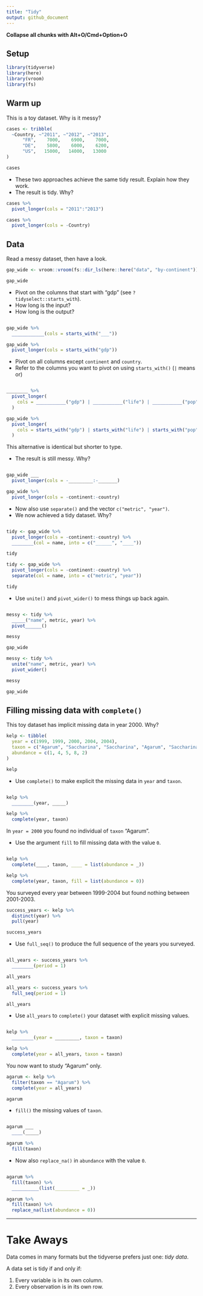```yaml
---
title: "Tidy"
output: github_document
---
```


**Collapse all chunks with Alt+O/Cmd+Option+O**



## Setup

```r
library(tidyverse)
library(here)
library(vroom)
library(fs)
```



## Warm up

This is a toy dataset. Why is it messy?

```r
cases <- tribble(
  ~Country, ~"2011", ~"2012", ~"2013",
      "FR",    7000,    6900,    7000,
      "DE",    5800,    6000,    6200,
      "US",   15000,   14000,   13000
)

cases
```



* These two approaches achieve the same tidy result. Explain how they work.
* The result is tidy. Why?

```r
cases %>% 
  pivot_longer(cols = "2011":"2013")

cases %>% 
  pivot_longer(cols = -Country)
```



## Data

Read a messy dataset, then have a look.

```r
gap_wide <- vroom::vroom(fs::dir_ls(here::here("data", "by-continent")))

gap_wide
```



* Pivot on the columns that start with "gdp" (see `?tidyselect::starts_with`).
* How long is the input?
* How long is the output?

```r


```

```r
gap_wide %>% 
  ____________(cols = starts_with("___"))
```

```r
gap_wide %>% 
  pivot_longer(cols = starts_with("gdp"))
```



* Pivot on all columns except `continent` and `country`.
* Refer to the columns you want to pivot on using `starts_with()` (`|` means or)

```r




```

```r
________ %>% 
  pivot_longer(
    cols = ___________("gdp") | ___________("life") | ___________("pop")
  )
```

```r
gap_wide %>% 
  pivot_longer(
    cols = starts_with("gdp") | starts_with("life") | starts_with("pop")
  )
```



This alternative is identical but shorter to type.

* The result is still messy. Why?

```r


```

```r
gap_wide ___
  pivot_longer(cols = -_________:-_______)
```

```r
gap_wide %>% 
  pivot_longer(cols = -continent:-country)
```



* Now also use `separate()` and the vector `c("metric", "year")`.
* We now achieved a tidy dataset. Why?

```r





```

```r
tidy <- gap_wide %>% 
  pivot_longer(cols = -continent:-country) %>% 
  ________(col = name, into = c("______", "____"))

tidy
```

```r
tidy <- gap_wide %>% 
  pivot_longer(cols = -continent:-country) %>% 
  separate(col = name, into = c("metric", "year"))

tidy
```



* Use `unite()` and `pivot_wider()` to mess things up back again.

```r







```

```r
messy <- tidy %>% 
  _____("name", metric, year) %>% 
  pivot______()

messy

gap_wide
```

```r
messy <- tidy %>% 
  unite("name", metric, year) %>% 
  pivot_wider()

messy

gap_wide
```

## Filling missing data with `complete()`

This toy dataset has implicit missing data in year 2000. Why?

```r
kelp <- tibble(
  year = c(1999, 1999, 2000, 2004, 2004),
  taxon = c("Agarum", "Saccharina", "Saccharina", "Agarum", "Saccharina"),
  abundance = c(1, 4, 5, 8, 2)
)

kelp
```



* Use `complete()` to make explicit the missing data in `year` and `taxon`.

```r


```

```r
kelp %>% 
  ________(year, _____)

```

```r
kelp %>% 
  complete(year, taxon)
```



In `year = 2000` you found no individual of `taxon` "Agarum".

* Use the argument `fill` to fill missing data with the value `0`.

```r


```

```r
kelp %>% 
  complete(____, taxon, ____ = list(abundance = _))
```

```r
kelp %>% 
  complete(year, taxon, fill = list(abundance = 0))
```



You surveyed every year between 1999-2004 but found nothing between 2001-2003.

```r
success_years <- kelp %>% 
  distinct(year) %>% 
  pull(year)

success_years
```

* Use `full_seq()` to produce the full sequence of the years you surveyed.

```r




```

```r
all_years <- success_years %>% 
  ________(period = 1)

all_years
```

```r
all_years <- success_years %>% 
  full_seq(period = 1)

all_years
```



* Use `all_years` to `complete()` your dataset with explicit missing values.

```r


```

```r
kelp %>% 
  ________(year = _________, taxon = taxon)
```

```r
kelp %>% 
  complete(year = all_years, taxon = taxon)
```



You now want to study "Agarum" only.

```r
agarum <- kelp %>% 
  filter(taxon == "Agarum") %>% 
  complete(year = all_years)

agarum
```



* `fill()` the missing values of `taxon`.

```r


```

```r
agarum ___ 
  ____(_____)
```

```r
agarum %>% 
  fill(taxon)
```

* Now also `replace_na()` in `abundance` with the value `0`.

```r



```

```r
agarum %>% 
  fill(taxon) %>% 
  __________(list(_________ = _))
```

```r
agarum %>% 
  fill(taxon) %>% 
  replace_na(list(abundance = 0))
```



***

# Take Aways

Data comes in many formats but the tidyverse prefers just one: _tidy data_.

A data set is tidy if and only if:

1. Every variable is in its own column.
2. Every observation is in its own row.
